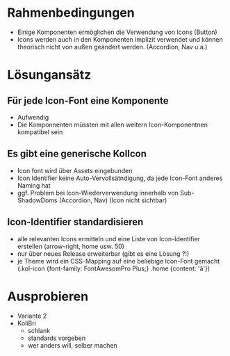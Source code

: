 
<Meta title="Icon-Font" id="icon-fonts" />

# Rahmenbedingungen

- Einige Komponenten ermöglichen die Verwendung von Icons (Button)
- Icons werden auch in den Komponenten implizit verwendet und können theorisch nicht von außen geändert werden. (Accordion, Nav u.a.)

# Lösungansätz

## Für jede Icon-Font eine Komponente

- Aufwendig
- Die Komponnenten müssten mit allen weitern Icon-Komponentnen kompatibel sein

## Es gibt eine generische KolIcon

- Icon font wird über Assets eingebunden
- Icon Identifier keine Auto-Vervollsätndigung, da jede Icon-Font anderes Naming hat
- ggf. Problem bei Icon-Wiederverwendung innerhalb von Sub-ShadowDoms (Accordion, Nav) (Icon nicht sichtbar)

## Icon-Identifier standardisieren

- alle relevanten Icons ermitteln und eine Liste von Icon-Identifier erstellen (arrow-right, home usw. 50)
- nur über neues Release erweiterbar (gibt es eine Lösung ?!)
- je Theme wird ein CSS-Mapping auf eine beliebige Icon-Font gemacht (.kol-icon {font-family: FontAwesomPro Plus;} .home {content: '&#1233;'})

# Ausprobieren

- Variante 2
- KoliBri
  - schlank
  - standards vorgeben
  - wer anders will, selber machen
